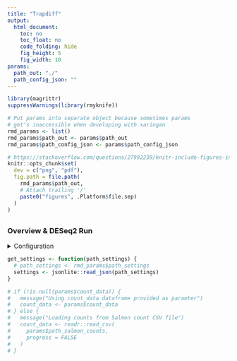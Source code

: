 ```yaml
---
title: "Trapdiff"
output:
  html_document:
    toc: no
    toc_float: no
    code_folding: hide
    fig_height: 5
    fig_width: 10
params:
  path_out: "./"
  path_config_json: ""
---
```


```r

library(magrittr)
suppressWarnings(library(rmyknife))

# Put params into separate object because sometimes params
# get's inaccessible when developing with xaringan
rmd_params <- list()
rmd_params$path_out <- params$path_out
rmd_params$path_config_json <- params$path_config_json

# https://stackoverflow.com/questions/27992239/knitr-include-figures-in-report-and-output-figures-to-separate-files#comment71370705_27996644
knitr::opts_chunk$set(
  dev = c("png", "pdf"),
  fig.path = file.path(
    rmd_params$path_out,
    # Attach trailing '/'
    paste0("figures", .Platform$file.sep)
  )
)

```

## {.tabset}

### Overview & DESeq2 Run

<details>
<summary>Configuration</summary>

```r
# Print settings as table
tibble::tibble(
  name = names(rmd_params),
  setting = rmd_params[names(rmd_params)]
) %>%
  knitr::kable()
```

</details>

```r

get_settings <- function(path_settings) {
  # path_settings <- rmd_params$path_settings
  settings <- jsonlite::read_json(path_settings)
}

# if (!is.null(params$count_data)) {
#   message("Using count_data dataframe provided as paramter")
#   count_data <- params$count_data
# } else {
#   message("Loading counts from Salmon count CSV file")
#   count_data <- readr::read_csv(
#     params$path_salmon_counts,
#     progress = FALSE
#   )
# }
```